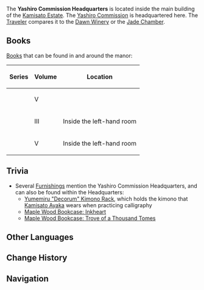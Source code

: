 {{Location Infobox
|image        = <gallery>
Yashiro Commission Headquarters Exterior.png|Exterior
Yashiro Commission Headquarters Interior.png|Interior
</gallery>
|type         = Point of Interest
|type2        = Instance
|region       = Inazuma
|area         = Narukami Island
|subarea      = Kamisato Estate
|icon         = Icon Kamisato Estate.svg
}}
The '''Yashiro Commission Headquarters''' is located inside the main building of the [[Kamisato Estate]]. The [[Yashiro Commission]] is headquartered here. The [[Traveler]] compares it to the [[Dawn Winery]] or the [[Jade Chamber]].

==Books==
[[Books]] that can be found in and around the manor:

{|class="wikitable"
! Series !! Volume !! Location
|-
| {{Item|A Legend of Sword|30|type=Book}} || V ||
|-
| {{Item|New Chronicles of the Six Kitsune|30|type=Book}} || III || Inside the left-hand room
|-
| {{Item|Princess Mina of the Fallen Nation|30|type=Book}} || V || Inside the left-hand room
|}

==Trivia==
* Several [[Furnishings]] mention the Yashiro Commission Headquarters, and can also be found within the Headquarters:
** [[Yumemiru "Decorum" Kimono Rack]], which holds the kimono that [[Kamisato Ayaka]] wears when practicing calligraphy
** [[Maple Wood Bookcase: Inkheart]]
** [[Maple Wood Bookcase: Trove of a Thousand Tomes]]

==Other Languages==
{{Other Languages
|en       = Yashiro Commission Headquarters
|zhs      = 社奉行本部
|zhs_rm   = Shè-fèngxíng Běnbù
|zht      = 社奉行本部
|zht_rm   = Shè-fèngxíng Běnbù
|zh_tl    = Yashiro Commission Headquarters
|ja       = 社奉行本部
|ja_rm    = Sha-bugyou Honbu{{Assumed}}
|ja_tl    = Yashiro Commission Headquarters
|ko       = 야시로 {{tt|봉행|奉行}} {{tt|본부|本部}}
|ko_rm    = Yasiro Bonghaeng Bonbu
|ko_tl    = Yashiro Commission Headquarters
|es       = Sede de la Comisión Yashiro
|es_tl    = Headquarters of the Yashiro Commission
|fr       = Siège de la Commission culturelle
|fr_tl    = Headquarters of the Cultural Commission
|ru       = Штаб комиссии Ясиро
|ru_tl    = Headquarters of the Yashiro Commission
|th       = ศูนย์บัญชาการสำนัก Yashiro
|th_rm    = Sun banchakan samnak Yashiro
|th_tl    = Yashiro Commission Command Center
|vi       = {{tt|Trụ Sở|住所}} {{tt|Hiệp Hội|協會}} Yashiro
|vi_tl    = Yashiro Commission Headquarters
|de       = Zentrale der Yashiro-Verwaltung
|de_tl    = Headquarters of the Yashiro Commission
|id       = Markas Yashiro Commission
|id_tl    = Yashiro Commission Headquarters
|pt       = Sede da Comissão Yashiro
|pt_tl    = Headquarters of the Yashiro Commission
}}

==Change History==
{{Change History|2.0}}

==Navigation==
{{PoI Navbox|Inazuma}}